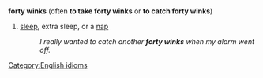 ==={{idiom}}===
'''forty winks''' (often '''to take forty winks''' or '''to catch forty winks''')
#[[sleep]], extra sleep, or a [[nap]]
#:''I really wanted to catch another '''forty winks''' when my alarm went off.''

[[Category:English idioms]]